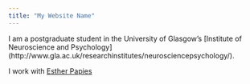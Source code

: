 ```yaml
---
title: "My Website Name"
---
```


I am a postgraduate student in the University of Glasgow's
[Institute of Neuroscience and Psychology]
(http://www.gla.ac.uk/researchinstitutes/neurosciencepsychology/).

I work with [Esther Papies](https://www.gla.ac.uk/schools/psychology/staff/estherpapies/)
